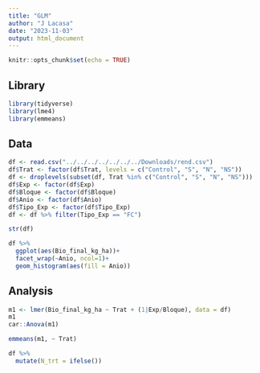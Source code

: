 ```yaml
---
title: "GLM"
author: "J Lacasa"
date: "2023-11-03"
output: html_document
---
```


```r
knitr::opts_chunk$set(echo = TRUE)
```

## Library
```r
library(tidyverse)
library(lme4)
library(emmeans)
```

## Data 

```r
df <- read.csv("../../../../../../../Downloads/rend.csv")
df$Trat <- factor(df$Trat, levels = c("Control", "S", "N", "NS"))
df <- droplevels(subset(df, Trat %in% c("Control", "S", "N", "NS")))
df$Exp <- factor(df$Exp)
df$Bloque <- factor(df$Bloque)
df$Anio <- factor(df$Anio)
df$Tipo_Exp <- factor(df$Tipo_Exp)
df <- df %>% filter(Tipo_Exp == "FC")
```

```r
str(df)
```

```r
df %>% 
  ggplot(aes(Bio_final_kg_ha))+
  facet_wrap(~Anio, ncol=1)+
  geom_histogram(aes(fill = Anio))
```

## Analysis

```r
m1 <- lmer(Bio_final_kg_ha ~ Trat + (1|Exp/Bloque), data = df)
m1
car::Anova(m1)
```


```r
emmeans(m1, ~ Trat)
```

```r
df %>% 
  mutate(N_trt = ifelse())
```

